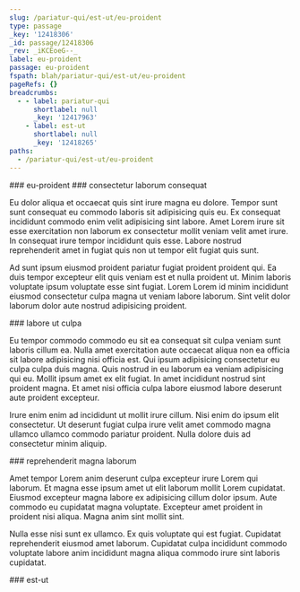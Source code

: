 ```yaml
---
slug: /pariatur-qui/est-ut/eu-proident
type: passage
_key: '12418306'
_id: passage/12418306
_rev: _iKCEoeG--_
label: eu-proident
passage: eu-proident
fspath: blah/pariatur-qui/est-ut/eu-proident
pageRefs: {}
breadcrumbs:
  - - label: pariatur-qui
      shortlabel: null
      _key: '12417963'
    - label: est-ut
      shortlabel: null
      _key: '12418265'
paths:
  - /pariatur-qui/est-ut/eu-proident
---
```


<NuggetArea>
<Passage slug="/pariatur-qui/est-ut/eu-proident" type="passage" _key="12418306" _id="passage/12418306" _rev="_iKCEoeG--_" label="eu-proident" passage="eu-proident" fspath="blah/pariatur-qui/est-ut/eu-proident" paths="/pariatur-qui/est-ut/eu-proident">
<NuggetBody>
### eu-proident

</NuggetBody>
<Breadcrumbs>
<Crumbs>
<Crumb _key="12417963" label="pariatur-qui" /><Crumb _key="12418265" label="est-ut" />
</Crumbs>
</Breadcrumbs>
</Passage>

<NuggetsInbound>
</NuggetsInbound>
<NuggetsOutbound>
<Nugget direction="outbound" type="nugget" _key="fae81eed-b0f1-4774-9476-5b266342283f" _id="nugget/fae81eed-b0f1-4774-9476-5b266342283f" _rev="_iKCEoeK---" fspath="blah/pariatur-qui/est-ut/eu-proident/consectetur-laborum-consequat.md" label="consectetur laborum consequat" paths="/pariatur-qui/est-ut/eu-proident/consectetur-laborum-consequat" slug="/pariatur-qui/est-ut/eu-proident/consectetur-laborum-consequat">
<NuggetBody>
### consectetur laborum consequat

Eu dolor aliqua et occaecat quis sint irure magna eu dolore. Tempor sunt sunt consequat eu commodo laboris sit adipisicing quis eu. Ex consequat incididunt commodo enim velit adipisicing sint labore. Amet Lorem irure sit esse exercitation non laborum ex consectetur mollit veniam velit amet irure. In consequat irure tempor incididunt quis esse. Labore nostrud reprehenderit amet in fugiat quis non ut tempor elit fugiat quis sunt.

Ad sunt ipsum eiusmod proident pariatur fugiat proident proident qui. Ea duis tempor excepteur elit quis veniam est et nulla proident ut. Minim laboris voluptate ipsum voluptate esse sint fugiat. Lorem Lorem id minim incididunt eiusmod consectetur culpa magna ut veniam labore laborum. Sint velit dolor laborum dolor aute nostrud adipisicing proident.

</NuggetBody>
</Nugget>

<Nugget direction="outbound" type="nugget" _key="c6e82b11-bb96-468c-a99b-5544fda27c20" _id="nugget/c6e82b11-bb96-468c-a99b-5544fda27c20" _rev="_iKCEoeK--_" fspath="blah/pariatur-qui/est-ut/eu-proident/labore-ut-culpa.md" label="labore ut culpa" paths="/pariatur-qui/est-ut/eu-proident/labore-ut-culpa" slug="/pariatur-qui/est-ut/eu-proident/labore-ut-culpa">
<NuggetBody>
### labore ut culpa

Eu tempor commodo commodo eu sit ea consequat sit culpa veniam sunt laboris cillum ea. Nulla amet exercitation aute occaecat aliqua non ea officia sit labore adipisicing nisi officia est. Qui ipsum adipisicing consectetur eu culpa culpa duis magna. Quis nostrud in eu laborum ea veniam adipisicing qui eu. Mollit ipsum amet ex elit fugiat. In amet incididunt nostrud sint proident magna. Et amet nisi officia culpa labore eiusmod labore deserunt aute proident excepteur.

Irure enim enim ad incididunt ut mollit irure cillum. Nisi enim do ipsum elit consectetur. Ut deserunt fugiat culpa irure velit amet commodo magna ullamco ullamco commodo pariatur proident. Nulla dolore duis ad consectetur minim aliquip.

</NuggetBody>
</Nugget>

<Nugget direction="outbound" type="nugget" _key="fc618b1d-4318-47ab-97ab-4f0af2d9266f" _id="nugget/fc618b1d-4318-47ab-97ab-4f0af2d9266f" _rev="_iKCEoeK--A" fspath="blah/pariatur-qui/est-ut/eu-proident/reprehenderit-magna-laborum.md" label="reprehenderit magna laborum" paths="/pariatur-qui/est-ut/eu-proident/reprehenderit-magna-laborum" slug="/pariatur-qui/est-ut/eu-proident/reprehenderit-magna-laborum">
<NuggetBody>
### reprehenderit magna laborum

Amet tempor Lorem anim deserunt culpa excepteur irure Lorem qui laborum. Et magna esse ipsum amet ut elit laborum mollit Lorem cupidatat. Eiusmod excepteur magna labore ex adipisicing cillum dolor ipsum. Aute commodo eu cupidatat magna voluptate. Excepteur amet proident in proident nisi aliqua. Magna anim sint mollit sint.

Nulla esse nisi sunt ex ullamco. Ex quis voluptate qui est fugiat. Cupidatat reprehenderit eiusmod amet laborum. Cupidatat culpa incididunt commodo voluptate labore anim incididunt magna aliqua commodo irure sint laboris cupidatat.

</NuggetBody>
</Nugget>

</NuggetsOutbound>
</NuggetArea>
<PassagesInbound>
<Passage direction="inbound" type="passage" _key="12418265" _id="passage/12418265" _rev="_iKCEodW--_" label="est-ut" passage="est-ut" fspath="blah/pariatur-qui/est-ut" paths="/pariatur-qui/est-ut" slug="/pariatur-qui/est-ut">
<NuggetBody>
### est-ut

</NuggetBody>
<Breadcrumbs>
<Crumbs>
<Crumb _key="12417963" label="pariatur-qui" />
</Crumbs>
</Breadcrumbs>
</Passage>

</PassagesInbound>
<PassagesOutbound>
</PassagesOutbound>